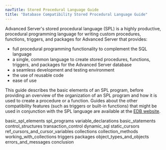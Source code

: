 ```yaml
---
navTitle: Stored Procedural Language Guide
title: "Database Compatibility Stored Procedural Language Guide"
---
```


Advanced Server's stored procedural language (SPL) is a highly productive, procedural programming language for writing custom procedures, functions, triggers, and packages for Advanced Server that provides:

-   full procedural programming functionality to complement the SQL language
-   a single, common language to create stored procedures, functions, triggers, and packages for the Advanced Server database
-   a seamless development and testing environment
-   the use of reusable code
-   ease of use

This guide describes the basic elements of an SPL program, before providing an overview of the organization of an SPL program and how it is used to create a procedure or a function. Guides about the other compatibility features (such as triggers or built-in functions) that might be used in conjunction with the SPL language are available at the [EDB website](https://www.enterprisedb.com/edb-docs).

<div class="toctree" maxdepth="4">

basic_spl_elements spl_programs variable_declarations basic_statements control_structures transaction_control dynamic_sql static_cursors ref_cursors_and_cursor_variables collections collection_methods working_with_collections triggers packages object_types_and_objects errors_and_messages conclusion

</div>
